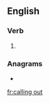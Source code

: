 ==English==

===Verb===
{{head|en|present participle}}

# {{present participle of|call out|lang=en|nocat=1}}

===Anagrams===
* {{l|en|allocuting}}

[[fr:calling out]]